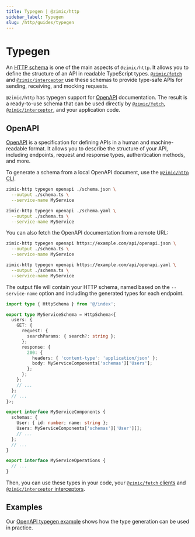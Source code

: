 ```yaml
---
title: Typegen | @zimic/http
sidebar_label: Typegen
slug: /http/guides/typegen
---
```



# Typegen

An [HTTP schema](/docs/zimic-http/guides/1-schemas.md) is one of the main aspects of `@zimic/http`. It allows you to
define the structure of an API in readable TypeScript types. [`@zimic/fetch`](/docs/zimic-fetch/1-index.md) and
[`@zimic/interceptor`](/docs/zimic-interceptor/1-index.md) use these schemas to provide type-safe APIs for sending,
receiving, and mocking requests.

`@zimic/http` has typegen support for [OpenAPI](https://www.openapis.org) documentation. The result is a ready-to-use
schema that can be used directly by [`@zimic/fetch`](/docs/zimic-fetch/1-index.md),
[`@zimic/interceptor`](/docs/zimic-interceptor/1-index.md), and your application code.

## OpenAPI

[OpenAPI](https://www.openapis.org) is a specification for defining APIs in a human and machine-readable format. It
allows you to describe the structure of your API, including endpoints, request and response types, authentication
methods, and more.

To generate a schema from a local OpenAPI document, use the [`@zimic/http` CLI](/docs/zimic-http/cli/1-typegen.md).

<Tabs groupId="openapi-typegen-format">
  <TabItem value="json" label="JSON">

```bash
zimic-http typegen openapi ./schema.json \
  --output ./schema.ts \
  --service-name MyService
```

  </TabItem>
  <TabItem value="yaml" label="YAML">

```bash
zimic-http typegen openapi ./schema.yaml \
  --output ./schema.ts \
  --service-name MyService
```

  </TabItem>
</Tabs>

You can also fetch the OpenAPI documentation from a remote URL:

<Tabs groupId="openapi-typegen-format">
  <TabItem value="json" label="JSON">

```bash
zimic-http typegen openapi https://example.com/api/openapi.json \
  --output ./schema.ts \
  --service-name MyService
```

  </TabItem>
  <TabItem value="yaml" label="YAML">

```bash
zimic-http typegen openapi https://example.com/api/openapi.yaml \
  --output ./schema.ts \
  --service-name MyService
```

  </TabItem>
</Tabs>

The output file will contain your HTTP schema, named based on the `--service-name` option and including the generated
types for each endpoint.

```ts title="schema.ts"
import type { HttpSchema } from '@/index';

export type MyServiceSchema = HttpSchema<{
  users: {
    GET: {
      request: {
        searchParams: { search?: string };
      };
      response: {
        200: {
          headers: { 'content-type': 'application/json' };
          body: MyServiceComponents['schemas']['Users'];
        };
      };
    };
    // ...
  };
  // ...
}>;

export interface MyServiceComponents {
  schemas: {
    User: { id: number; name: string };
    Users: MyServiceComponents['schemas']['User'][];
    // ...
  };
  // ...
}

export interface MyServiceOperations {
  // ...
}
```

Then, you can use these types in your code, your
[`@zimic/fetch` clients](/docs/zimic-fetch/guides/8-typegen.mdx#using-a-generated-schema) and
[`@zimic/interceptor` interceptors](/docs/zimic-interceptor/guides/11-typegen.mdx#using-a-generated-schema).

## Examples

Our [OpenAPI typegen example](https://github.com/zimicjs/zimic/tree/main/examples/zimic-with-openapi-typegen#readme)
shows how the type generation can be used in practice.
